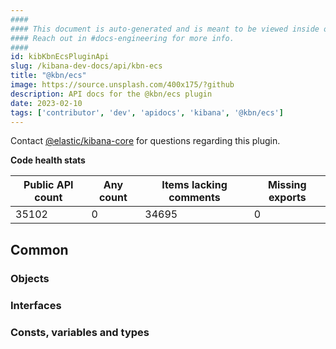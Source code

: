 ```yaml
---
####
#### This document is auto-generated and is meant to be viewed inside our experimental, new docs system.
#### Reach out in #docs-engineering for more info.
####
id: kibKbnEcsPluginApi
slug: /kibana-dev-docs/api/kbn-ecs
title: "@kbn/ecs"
image: https://source.unsplash.com/400x175/?github
description: API docs for the @kbn/ecs plugin
date: 2023-02-10
tags: ['contributor', 'dev', 'apidocs', 'kibana', '@kbn/ecs']
---
```




Contact [@elastic/kibana-core](https://github.com/orgs/elastic/teams/kibana-core) for questions regarding this plugin.

**Code health stats**

| Public API count  | Any count | Items lacking comments | Missing exports |
|-------------------|-----------|------------------------|-----------------|
| 35102 | 0 | 34695 | 0 |

## Common

### Objects
<DocDefinitionList data={kbnEcsObj.common.objects}/>

### Interfaces
<DocDefinitionList data={kbnEcsObj.common.interfaces}/>

### Consts, variables and types
<DocDefinitionList data={kbnEcsObj.common.misc}/>

